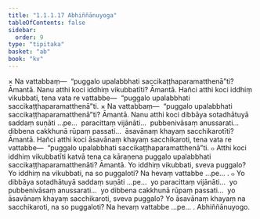 ```yaml
---
title: "1.1.1.17 Abhiññānuyoga"
tableOfContents: false
sidebar:
  order: 9
type: "tipitaka"
basket: "ab"
book: "kv"
---
```



<DynamicBreadcrumb />

<Division number="193" book="kv" bookNo="32" page="50">

<Paragraph number="321" book="kv">
× Na vattabbaṃ—  “puggalo upalabbhati saccikaṭṭhaparamatthenā”ti? Āmantā. Nanu atthi koci iddhiṃ vikubbatīti? Āmantā. Hañci atthi koci iddhiṃ vikubbati, tena vata re vattabbe—  “puggalo upalabbhati saccikaṭṭhaparamatthenā”ti.
</Paragraph>

</Division>
<Division number="194" book="kv" bookNo="32" page="50">

<Paragraph number="322" book="kv">
× Na vattabbaṃ—  “puggalo upalabbhati saccikaṭṭhaparamatthenā”ti? Āmantā. Nanu atthi koci dibbāya sotadhātuyā saddaṃ suṇāti …pe…  paracittaṃ vijānāti…  pubbenivāsaṃ anussarati…  dibbena cakkhunā rūpaṃ passati…  āsavānaṃ khayaṃ sacchikarotīti? Āmantā. Hañci atthi koci āsavānaṃ khayaṃ sacchikaroti, tena vata re vattabbe—  “puggalo upalabbhati saccikaṭṭhaparamatthenā”ti.
</Paragraph>

</Division>
<Division number="195" book="kv" bookNo="32" page="50">

<Paragraph number="323" book="kv">
๐ Atthi koci iddhiṃ vikubbatīti katvā tena ca kāraṇena puggalo upalabbhati saccikaṭṭhaparamatthenāti? Āmantā. Yo iddhiṃ vikubbati, sveva puggalo? Yo iddhiṃ na vikubbati, na so puggaloti? Na hevaṃ vattabbe …pe… .
</Paragraph>

</Division>
<Division number="196" book="kv" bookNo="32" page="50">

<Paragraph number="324" book="kv">
๐ Yo dibbāya sotadhātuyā saddaṃ suṇāti …pe…  yo paracittaṃ vijānāti…  yo pubbenivāsaṃ anussarati…  yo dibbena cakkhunā rūpaṃ passati…  yo āsavānaṃ khayaṃ sacchikaroti, sveva puggalo? Yo āsavānaṃ khayaṃ na sacchikaroti, na so puggaloti? Na hevaṃ vattabbe …pe… .

</Paragraph>
</Division>

<Paragraph number="325" type="center" book="kv">
Abhiññānuyogo.
</Paragraph>